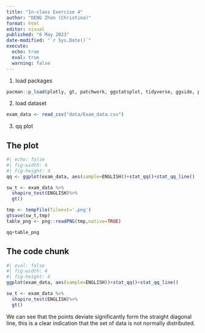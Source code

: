 ```yaml
---
title: "In-class Exercise 4"
author: "DENG Zhan (Christina)"
format: html
editor: visual
published: "6 May 2023"
date-modified: "`r Sys.Date()`"
execute: 
  echo: true
  eval: true
  warning: false
---
```


1. load packages
```r
pacman::p_load(plotly, gt, patchwork, ggstatsplot, tidyverse, ggside, parameters,rstatix,patchwork)
```

2. load dataset

```r
exam_data <- read_csv("data/Exam_data.csv")
```
3. qq plot

::: {.panel-tabset}
## The plot
```r
#| echo: false 
#| fig-width: 4
#| fig-height: 4
qq <- ggplot(exam_data, aes(sample=ENGLISH))+stat_qq()+stat_qq_line()

sw_t <- exam_data %>% 
  shapiro_test(ENGLISH)%>% 
  gt()

tmp <- tempfile(fileext='.png')
gtsave(sw_t,tmp)
table_png <- png::readPNG(tmp,native=TRUE)

qq+table_png
```
## The code chunk
```r
#| eval: false
#| fig-width: 4
#| fig-height: 4
ggplot(exam_data, aes(sample=ENGLISH))+stat_qq()+stat_qq_line()

sw_t <- exam_data %>% 
  shapiro_test(ENGLISH)%>% 
  gt()

```
:::

::: callout-note
We can see that the points deviate significantly form the straight diagonal line, this is a clear indication that the set of data is not normally distributed.
:::
